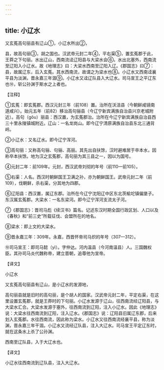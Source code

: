 ```yaml
---
---
---
```

title: 小辽水
---





又玄菟高句丽县有辽山①，小辽水所出②，


县，故高句丽③，胡之国也。汉武帝元封二年④，平右渠⑤，置玄菟郡于此，王莽之下句丽。水出辽山，西南流迳辽阳县与大梁水会⑥。水出北塞外，西南流至辽阳入小辽水。故《地理志》曰：大梁水西南至辽阳入辽。《郡国志》曰⑦：县，故属辽东，后入玄菟。其水西南流，故谓之为梁水也⑧。小辽水又西南迳襄平县为淡渊，晋永嘉三年涸⑨。小辽水又迳辽队县入大辽水。司马宣王之平辽东也⑩，斩公孙渊于斯水之上者也。


【注释】


①玄菟：即玄菟郡。西汉元封三年（前108）置。治所在沃沮县（今朝鲜咸镜南道咸兴）。始元五年（前82）移治高句骊县（今辽宁新宾满族自治县兴京老城附近）。高句（ɡōu）丽县：西汉置，为玄菟郡治。治所在今辽宁新宾满族自治县西三十里永陵镇城附近。辽山：一名龙岗山。即今辽宁清原满族自治县东北三通背岭。


②小辽水：又名辽水。即今辽宁浑河。


③高句丽：又称高句骊、句骊、高丽。其先出自扶馀，汉时避难居于卒本水，因称卒本扶馀。地为汉之玄菟郡，高句丽为其三县之一，因以为国号。


④元封二年：前109年。元封，西汉武帝刘彻的年号（前110—前105）。


⑤右渠：人名。西汉时朝鲜国王卫满之孙，亦为朝鲜国王。武帝元封二年（前109），伐朝鲜，杀右渠，分其地为四郡。


⑥辽阳县：西汉置，属辽东郡。治所在今辽宁沈阳辽中区东北茨榆坨镇偏堡子。东汉属玄菟郡。大梁水：一名东梁河。即今辽宁浑河支流太子河。


⑦《郡国志》：晋司马彪《续汉书》篇名。记述东汉时期全国行政区划、人口以及《春秋》和“前三史”所载征伐、会盟所在的地名。


⑧梁水：即上文的大梁水。


⑨晋永嘉三年：309年。永嘉，西晋怀帝司马炽的年号（307—312）。


⑩司马宣王：即司马懿（yì）。字仲达。河内温县（今河南温县）人。三国魏权臣。其孙司马炎代魏称帝，建立晋朝，追尊他为宣帝。


【译文】


小辽水


又玄菟高句丽县有辽山，是小辽水的发源地，


高句丽县就是旧时的高句丽，是个胡人的国家。汉武帝元封二年，平定右渠，在这里设置玄菟郡，就是王莽时的下句丽。小辽水发源于辽山，往西南流经辽阳县，与大梁水汇合。大梁水发源于塞外，往西南流到辽阳，注入小辽水。因此《地理志》说：大梁水往西南流到辽阳，注入辽水。《郡国志》说：辽阳县旧属辽东郡，后来划入玄菟郡。水往西南流，因此称为梁水。小辽水又往西南流经襄平县，称为淡渊，晋永嘉三年干涸。小辽水又流经辽队县，注入大辽水。司马宣王平定辽东时，就在这条水上杀了公孙渊。


西南至辽队县，入于大辽水也。


【译文】


小辽水往西南流到辽队县，注入大辽水。